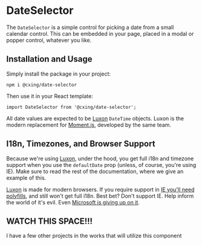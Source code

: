 
<Meta title="Introduction" />

# DateSelector

The `DateSelector` is a simple control for picking a date from a small calendar control. This can be embedded in your page, placed in a modal or popper control, whatever you like.

## Installation and Usage

Simply install the package in your project:

```
npm i @cxing/date-selector
```

Then use it in your React template:

```
import DateSelector from '@cxing/date-selector';
```

All date values are expected to be [Luxon](https://moment.github.io/luxon/) `DateTime` objects. Luxon is the modern replacement for [Moment.js](https://momentjs.com/), developed by the same team.

## I18n, Timezones, and Browser Support

Because we're using [Luxon](https://moment.github.io/luxon/), under the hood, you get full i18n and timezone support when you use the `defaultDate` prop (unless, of course, you're using IE). Make sure to read the rest of the documentation, where we give an example of this.

[Luxon](https://moment.github.io/luxon/) is made for modern browsers. If you require support in [IE you'll need polyfills](https://moment.github.io/luxon/docs/manual/install.html#internet-explorer), and still won't get full i18n. Best bet? Don't support IE. Help inform the world of it's evil. Even [Microsoft is giving up on it](https://techcommunity.microsoft.com/t5/microsoft-365-blog/microsoft-365-apps-say-farewell-to-internet-explorer-11-and/ba-p/1591666).

## WATCH THIS SPACE!!!

I have a few other projects in the works that will utilize this component
